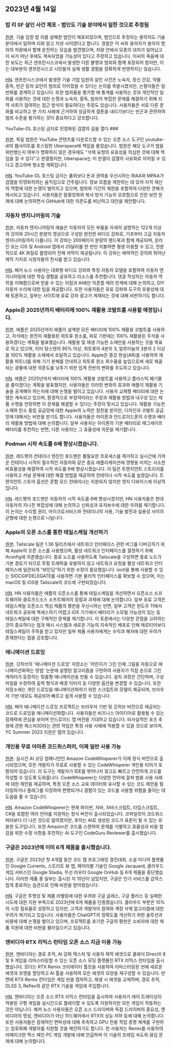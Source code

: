 

<CallToAction />

<Steps>

## 2023년 4월 14일

### 밥 리 SF 살인 사건 체포 - 범인도 기술 분야에서 일한 것으로 추정됨

[원본](https://missionlocal.org/2023/04/bob-lee-killing-arrest-made-san-francisco/).
기술 임원 밥 리를 살해한 범인이 체포되었으며, 범인으로 추정되는 용의자도 기술 분야에서 일하며 리와 알고 지낸 사이였다고 합니다. 경찰은 이 씨와 용의자가 용의자 명의의 차량에서 함께 운전하는 모습을 발견했으며, 차량 안에서 모종의 대치가 일어났고 이 씨가 떠난 후에도 계속되었을 가능성이 있다고 주장하고 있습니다. 이씨의 죽음에 대한 보도는 최근 샌프란시스코에서 발생한 다른 불행과 범죄와 함께 포장되어 왔지만, 이는 대부분의 샌프란시스코 시민들의 실제 생활 경험을 정확하게 반영하지는 않습니다.

[HN](http://news.ycombinator.com/item?id=35555525).
샌프란시스코에서 발생한 기술 기업 임원의 살인 사건은 노숙자, 정신 건강, 약물 중독, 빈곤 등의 요인이 범죄로 이어졌을 수 있다는 논의를 촉발시켰지만, 논평자들은 일반화를 경계하고 있습니다. 또한 범죄율을 평가할 때 통계를 사용하는 것과 개인적인 일화를 사용하는 것에 대한 논쟁과 노숙자, 중독, 범죄의 복잡한 문제를 해결하기 위해 지역 사회가 참여하는 접근 방식이 필요하다는 주장도 있습니다. 사용자들은 서로 다른 문화를 비교하고 한 가지 사례에 근거하여 성급하게 결론을 내리기보다는 빈곤과 관련하여 범죄 수준을 평가하는 것이 중요하다고 강조합니다.

YouTube-DL 호스팅 금지로 민영화된 검열의 길을 열다 ###

[원본](https://torrentfreak.com/youtube-dl-hosting-ban-paves-the-way-to-privatized-censorship-230411/).
독일 법원은 YouTube 콘텐츠를 다운로드할 수 있는 오픈 소스 도구인 youtube-dl의 웹사이트를 호스팅한 Uberspace에 책임을 물었습니다. 법원은 해당 도구가 법을 위반했는지 여부가 명확하지 않은 경우에도 "삭제 요청의 유효성을 의심한 것에 대해 책임을 질 수 있다"고 판결했지만, Uberspace는 이 판결이 검열의 사유화로 이어질 수 있다고 경고하며 항소할 계획입니다.

[HN](http://news.ycombinator.com/item?id=35553337).
YouTube-DL 호스팅 금지는 품위보다 돈과 권력을 우선시하는 RIAA와 MPAA가 검열을 민영화하려는 움직임으로 간주됩니다. 정보 흐름을 제한하는 데 있어 지적 재산의 역할에 대한 논쟁이 벌어지고 있으며, 범위와 기간의 제한을 포함하여 다양한 견해가 제시되고 있습니다. 사용자들은 탈중앙화와 복사 방지 기능의 모호함으로 인한 보안 문제에 대해 논의하면서 GitHub에 대한 의존도를 비난하고 대안을 제안합니다.

### 자동차 엔지니어링의 기술

[원본](https://www.howacarworks.com/video-course).
자동차 엔지니어링의 예술은 자동차의 모든 부품을 자세히 설명하는 122개 이상의 강의와 20시간 분량의 영상으로 구성된 완전한 비디오 강좌로, 기초부터 고급 자동차 엔지니어링까지 다룹니다. 이 강좌는 200페이지 분량의 핸드북과 함께 제공되며, 온라인 또는 iOS 및 Android 앱에서 25달러를 한 번만 지불하면 평생 이용할 수 있고, 전문적으로 4K 화질로 촬영되어 전체 자막이 제공됩니다. 이 강좌는 매력적인 강의와 뛰어난 제작 가치로 시청자들의 찬사를 받고 있습니다.

[HN](http://news.ycombinator.com/item?id=35552393).
해커 뉴스 사용자는 대화형 비디오 강좌와 특정 자동차 모델을 포함하여 자동차 엔지니어링에 대한 학습 경험을 공유하고 리소스를 추천합니다. 댓글 작성자는 자동차 역학을 이해함으로써 얻을 수 있는 이점과 AI에만 의존할 때의 한계에 대해 논의하고, DIY 자동차 수리에 대한 팁을 제공합니다. 또한 사용자들은 유료 강좌와 도구의 유용성에 대해 토론하고, 일부는 사이트에 유료 강좌 광고가 게재되는 것에 대해 비판하기도 합니다.

### Apple은 2025년까지 배터리에 100% 재활용 코발트를 사용할 예정입니다.

[원본](https://www.apple.com/newsroom/2023/04/apple-will-use-100-percent-recycled-cobalt-in-batteries-by-2025/).
애플은 2025년까지 애플이 설계한 모든 배터리에 100% 재활용 코발트를 사용하고, 자석에는 완전히 재활용된 희토류 원소를, 회로 기판에는 100% 재활용된 주석을 사용하겠다는 계획을 발표했습니다. 재활용 및 재생 가능한 소재만을 사용하는 것을 목표로 하고 있으며, 이미 텅스텐의 95% 이상, 희토류의 4분의 3, 알루미늄의 3분의 2 이상을 100% 재활용 소재에서 조달하고 있습니다. Apple은 증강 현실(AR)을 사용하여 재활용 파트너를 위해 기기 분해를 안내하고 희토류 원소 회수율을 높임으로써 새로 채굴되는 광물에 대한 의존도를 낮추기 위한 업계 전반의 변화를 주도하고 있습니다.

[HN](http://news.ycombinator.com/item?id=35554270).
애플은 2025년까지 배터리에 100% 재활용 코발트를 사용하고 플라스틱 폐기물을 줄이겠다는 계획을 발표했지만, 사용자들은 이러한 변화의 효과와 애플이 재활용 기술을 공개해야 하는지에 대해 논쟁을 벌이고 있습니다. 사용자 교체형 배터리에 대한 논쟁은 계속되고 있으며, 환경적으로 부정적이라는 주장과 재활용 방법과 내구성 있는 제품 수명을 연장하면 이 문제를 해결할 수 있다는 주장이 맞서고 있습니다. 재활용 가능한 소재와 탄소 중립 공급망에 대한 Apple의 노력은 칭찬을 받지만, 디자인과 코발트 공급망에 대해서는 비판을 받기도 합니다. 사용자들은 아이폰과 안드로이드폰의 수명과 배터리 재활용 방법에 대해 논의합니다. 일부 사용자는 아이폰의 기본 배터리로 매그세이프 배터리를 추천하는 반면, 다른 사용자는 그 효율성에 의문을 제기합니다.

### Podman 시작 속도를 6배 향상시켰습니다.

[원본](https://www.redhat.com/sysadmin/speed-containers-podman-raspberry-pi).
레드햇의 컨테이너 엔진인 포드맨은 불필요한 프로세스를 제거하고 실시간에 가까운 컨테이너 시작이 필수적인 자동차와 같은 중요 애플리케이션에 영향을 미치는 사소한 비효율성을 해결하여 시작 속도를 6배 향상시켰습니다. 이 팀은 트랜지언트 스토리지를 사용하고 커널 문제에 대한 해결 방법을 제공하여 컨테이너 시작 속도를 높였습니다. 트랜지언트 스토어 옵션은 혼합 모드 컨테이너는 지원되지 않지만 엣지 디바이스에 이상적입니다.

[HN](http://news.ycombinator.com/item?id=35551830).
레드햇의 포드맨은 자동차의 시작 속도를 6배 향상시켰지만, HN 사용자들은 현대 자동차의 지나친 복잡성에 대해 논의하고 신뢰성과 유지보수에 대한 우려를 제기합니다. 이 논의는 수리할 권리, 마이크로서비스와 컨테이너의 사용, 기술 발전과 실용성 사이의 균형에 대한 논쟁으로 나뉩니다.

### Apple의 오픈 소스를 통한 테일스케일 개선하기

[원본](https://tailscale.dev/blog/darwin-spelunking).
Tailscale 팀은 1.36 릴리즈에서 네트워크 인터페이스 관련 버그를 디버깅하기 위해 Apple의 오픈 소스를 사용했으며, 활성 네트워크 인터페이스를 결정하기 위해 ifconfig에 의존했습니다. 종료 노드를 사용하도록 Tailscale을 구성하면 종료 노드가 기본 경로가 되므로 루핑 트래픽을 유발하지 않고 네트워크 요청을 활성 네트워크 인터페이스에 일관되게 "바인딩"하기 위한 수정이 필요했습니다. ioctl을 통해 사용할 수 있는 SIOCGIFDELEGATE를 사용하면 기본 물리적 인터페이스를 확보할 수 있으며, 이는 macOS 및 iOS용 Tailscale의 코드에 구현되었습니다.

[HN](http://news.ycombinator.com/item?id=35559124).
HN 사용자들은 애플의 오픈소스를 통해 테일스케일을 개선하면서 오픈소스 소프트웨어와 클로즈드소스 소프트웨어의 장점과 과제에 대해 논의합니다. 일부 유료 고객은 테일스케일 오픈소스 핵심 제품의 평판을 우선시하는 반면, 일부 고객은 윈도우 11에서 네트워크 공유에 액세스하기 어렵고 iOS 기기에서 배터리가 소모될 가능성이 있는 등 테일스케일에 대한 구체적인 문제를 제기합니다. 이 토론에서는 다양한 관점을 고려하는 것이 중요하다는 점과 메시 시스템과 새로운 기능의 지속적인 배포로 인해 제로티어보다 테일스케일이 주목을 받고 있지만 일부 제품 사용자에게는 수익과 해자에 대한 우려가 존재한다는 점을 강조합니다.

### 애니메이션 드로잉

[원본](https://fairanimateddrawings.com/site/home).
깃허브의 '애니메이션 드로잉' 저장소는 '어린이가 그린 인체 그림을 자동으로 애니메이션화하는 방법' 논문에 설명된 알고리즘을 구현하여 사용자가 직접 손으로 그린 캐릭터가 등장하는 맞춤형 애니메이션을 만들 수 있습니다. 설치 과정은 간단하며, 구성 파일을 수정하여 출력 형식과 배경 이미지 등 다양한 옵션을 변경할 수 있습니다. 또한 저장소에는 개인 드로잉을 애니메이션화하기 위한 스크립트와 모델이 제공되며, 브라우저 기반 데모도 제공되어 빠르고 쉽게 사용할 수 있습니다.

[HN](http://news.ycombinator.com/item?id=35561203).
페어 애니메이션 드로잉 프로젝트는 브라우저 기반 및 깃허브 버전으로 제공되는 코드로 드로잉을 애니메이션화합니다. 사용자들은 비즈니스 아이디어로 활용될 수 있는 잠재력에 관심을 보이며 안드로이드 앱 버전을 기대하고 있습니다. 비사실적인 포즈 추정에 관한 제스처3D라는 관련 작업은 특정 사용 사례에 적용할 수 있을 것으로 보이며, YC Summer 2023 지원은 열려 있습니다.

### 개인용 무료 아마존 코드위스퍼러, 이제 일반 사용 가능

[원본](https://aws.amazon.com/blogs/aws/amazon-codewhisperer-free-for-individual-use-is-now-generally-available/).
실시간 AI 코딩 컴패니언인 Amazon CodeWhisperer가 이제 정식 버전으로 출시되었으며, 모든 개발자가 무료로 사용할 수 있는 CodeWhisperer 개인용 티어가 포함되어 있습니다. 이 도구는 개발자가 IDE를 벗어나지 않고도 빠르고 안전하게 코드를 작성할 수 있도록 도와줍니다. CodeWhisperer는 다양한 언어에 걸쳐 범용 사용 사례에 대한 제안을 제공하며, 특정 오픈 소스 교육 데이터와 유사할 수 있는 코드 제안을 필터링하거나 플래그를 지정하여 편향되거나 결함이 있는 코드를 사용할 위험을 줄이는 데 도움을 줄 수 있습니다.

[HN](http://news.ycombinator.com/item?id=35554460).
Amazon CodeWhisperer는 현재 파이썬, 자바, 자바스크립트, 타입스크립트, C#을 포함한 여러 언어를 지원하는 정식 버전이 출시되었습니다. 코파일럿이 코드위스퍼러보다 더 나은 것으로 알려졌지만, 후자는 AI로 생성된 코드가 표준이 될 수 있는 유용한 도구입니다. 또한 Amazon은 코드를 스캔하여 문제를 식별하고 효율성과 비용 절감을 위한 수정 사항을 추천하는 AI 도구인 CodeGuru Reviewer를 출시했습니다.

### 구글은 2023년에 이미 6개 제품을 출시했습니다.

[원본](https://toolhub.tech/blog/Google-2023-Shutdown-Spree-6-Products-Pulled-in-Just-4-Months/).
구글은 2023년 첫 4개월 동안 코드 잼 프로그래밍 경진대회, 소셜 미디어 플랫폼인 Google Currents, 스트리트 뷰 앱, 웨어러블 기술인 Google Jacquard, 클라우드 게임 서비스인 Google Stadia, 무선 라우터 Google OnHub 등 6개 제품을 중단했습니다. 이러한 제품 중 일부는 출시된 지 10년이 넘었지만, 구글은 인기 서비스를 갑작스럽게 종료하는 습관으로 인해 비판을 받아왔습니다.

[HN](http://news.ycombinator.com/item?id=35553421).
구글은 투명성 및 제품 라벨링에 대한 우려와 구글 글래스, 구글 플러스 등 실패한 시도에 대한 지원 부족으로 2023년에 6개 제품을 단종했습니다. 클라우드 부문은 10%의 시장 점유율로 성장하고 있지만, 고객과 개발자의 참여와 계정 삭제 알고리즘에 대한 우려가 제기되고 있습니다. 사용자들은 ChatGPT의 정확도를 개선하기 위한 솔루션과 비용에 대해 논쟁을 벌이고 있으며, 프로젝트를 포기한 구글의 평판은 소비자에 대한 제품 지원에 대한 비판을 불러일으키고 있습니다.

### 엔비디아 RTX 리믹스 런타임 오픈 소스 지금 이용 가능

[원본](https://www.nvidia.com/en-us/geforce/news/rtx-remix-runtime-open-source-download/).
엔비디아는 경로 추적, AI 강화 텍스처 및 사용자 제작 에셋으로 클래식 DirectX 8 및 9 게임을 리마스터링할 수 있는 오픈 소스 모딩 플랫폼인 RTX 리믹스 런타임을 출시했습니다. 모더는 RTX Remix 크리에이터 툴킷을 사용하여 리마스터링된 씬에 새로운 에셋과 조명을 할당하고 AI 툴을 사용하여 모든 에셋의 모양을 재구성할 수 있습니다. 반면에 RTX Remix 런타임은 게임 씬을 캡처하고, 재생 시 에셋을 교체하며, 경로 추적, DLSS 3, Reflex와 같은 RTX 기술을 게임에 주입합니다.

[HN](http://news.ycombinator.com/item?id=35552378).
엔비디아는 오픈 소스 RTX 리믹스 런타임을 출시하여 사용자가 레이 트레이싱이 적용된 구형 게임을 실시간으로 플레이할 수 있도록 지원하지만 모든 게임이 작동하는 것은 아닙니다. 해커 뉴스 사용자들은 오픈 소스 드라이버와 독점 드라이버의 중요성, 엔비디아의 명성, 엔비디아가 아닌 하드웨어에서 RTX의 성능 저하 등에 대해 논의합니다. 또한 사용자들은 잠재적인 편파성에 대해 추측하고 GPU 전용 작업 증명 체계를 구현하는 암호화폐 개발자를 지원할 것을 제안하기도 합니다. 한 사용자는 Remix를 사용하여 리메이크한 맥스 페인 PC 게임 개발에 대해 언급하며 이 기술의 프레임 속도와 끊김 문제에 대해 논의합니다.

</Steps>